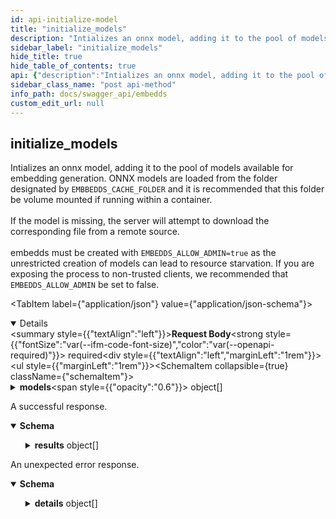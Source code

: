 ```yaml
---
id: api-initialize-model
title: "initialize_models"
description: "Intializes an onnx model, adding it to the pool of models available for embedding generation. ONNX models are loaded from the folder designated by ```EMBBEDDS_CACHE_FOLDER``` and it is recommended that this folder be volume mounted if running within a container.<br/><br/>If the model is missing, the server will attempt to download the corresponding file from a remote source.<br/><br/>embedds must be created with ```EMBEDDS_ALLOW_ADMIN=true``` as the unrestricted creation of models can lead to resource starvation. If you are exposing the process to non-trusted clients, we recommended that ```EMBEDDS_ALLOW_ADMIN``` be set to false."
sidebar_label: "initialize_models"
hide_title: true
hide_table_of_contents: true
api: {"description":"Intializes an onnx model, adding it to the pool of models available for embedding generation. ONNX models are loaded from the folder designated by ```EMBBEDDS_CACHE_FOLDER``` and it is recommended that this folder be volume mounted if running within a container.<br/><br/>If the model is missing, the server will attempt to download the corresponding file from a remote source.<br/><br/>embedds must be created with ```EMBEDDS_ALLOW_ADMIN=true``` as the unrestricted creation of models can lead to resource starvation. If you are exposing the process to non-trusted clients, we recommended that ```EMBEDDS_ALLOW_ADMIN``` be set to false.","operationId":"Api_InitializeModel","responses":{"200":{"description":"A successful response.","content":{"application/json":{"schema":{"type":"object","properties":{"results":{"type":"array","items":{"type":"object","properties":{"model_class":{"type":"string","enum":["ModelClass_Unknown","ModelClass_CLIP","ModelClass_INSTRUCTOR"],"default":"ModelClass_Unknown","title":"apiModelClass"},"model_name":{"type":"string","description":"specific name of the model to apply the encoding transformation"},"initialized":{"type":"boolean","description":"whether or not the model was successfully initalized"},"err_message":{"type":"string","description":"error details outlining why the model could not be initialized"}},"description":"Configuration settings for the instantiaion of an onnx model","readOnly":true,"title":"apiModelInitResult"}}},"title":"apiInitializeModelResponse"}}}},"default":{"description":"An unexpected error response.","content":{"application/json":{"schema":{"type":"object","properties":{"code":{"type":"integer","format":"int32"},"message":{"type":"string"},"details":{"type":"array","items":{"type":"object","properties":{"@type":{"type":"string"}},"additionalProperties":{},"title":"protobufAny"}}},"title":"rpcStatus"}}}}},"requestBody":{"content":{"application/json":{"schema":{"type":"object","properties":{"models":{"type":"array","example":[{"model_name":"M_INSTRUCTOR_BASE","num_threads":4,"parallel_execution":true}],"items":{"type":"object","properties":{"model_class":{"type":"string","enum":["ModelClass_Unknown","ModelClass_CLIP","ModelClass_INSTRUCTOR"],"default":"ModelClass_Unknown","title":"apiModelClass"},"model_name":{"type":"string","description":"specific name of the model to apply the encoding transformation"},"num_threads":{"type":"integer","format":"int64","description":"The number of threads to parallelize the execution of the graph - if the graph can be parallelized. <br/> If unset, defaults to the available parallelism on the underlying machine."},"parallel_execution":{"type":"boolean","description":"Enable/disable the parallel execution of the graph. Parallel execution can improve model execution speed at the cost of increased memory usage."}},"description":"Configuration settings for the instantiaion of an onnx model","required":["model_name"],"title":"apiModelSettings"},"description":"A list of models to be initialized"}},"title":"apiInitializeModelRequest"}}},"required":true},"tags":["Api"],"method":"post","path":"/initalize_models","jsonRequestBodyExample":{"models":[{"model_name":"M_INSTRUCTOR_BASE","num_threads":4,"parallel_execution":true}]},"info":{"title":"embedds","version":"1.0.0","contact":{"name":"anansi","url":"https://github.com/infrawhispers/anansi","email":"infrawhispers@proton.me"},"license":{"name":"Apache 2.0 License","url":"https://github.com/infrawhispers/anansi/blob/main/LICENSE"}},"postman":{"name":"initialize_models","description":{"content":"Intializes an onnx model, adding it to the pool of models available for embedding generation. ONNX models are loaded from the folder designated by ```EMBBEDDS_CACHE_FOLDER``` and it is recommended that this folder be volume mounted if running within a container.<br/><br/>If the model is missing, the server will attempt to download the corresponding file from a remote source.<br/><br/>embedds must be created with ```EMBEDDS_ALLOW_ADMIN=true``` as the unrestricted creation of models can lead to resource starvation. If you are exposing the process to non-trusted clients, we recommended that ```EMBEDDS_ALLOW_ADMIN``` be set to false.","type":"text/plain"},"url":{"path":["initalize_models"],"host":["{{baseUrl}}"],"query":[],"variable":[]},"header":[{"key":"Content-Type","value":"application/json"},{"key":"Accept","value":"application/json"}],"method":"POST","body":{"mode":"raw","raw":"\"\"","options":{"raw":{"language":"json"}}}}}
sidebar_class_name: "post api-method"
info_path: docs/swagger_api/embedds
custom_edit_url: null
---
```



## initialize_models



Intializes an onnx model, adding it to the pool of models available for embedding generation. ONNX models are loaded from the folder designated by ```EMBBEDDS_CACHE_FOLDER``` and it is recommended that this folder be volume mounted if running within a container.<br/><br/>If the model is missing, the server will attempt to download the corresponding file from a remote source.<br/><br/>embedds must be created with ```EMBEDDS_ALLOW_ADMIN=true``` as the unrestricted creation of models can lead to resource starvation. If you are exposing the process to non-trusted clients, we recommended that ```EMBEDDS_ALLOW_ADMIN``` be set to false.

<MimeTabs><TabItem label={"application/json"} value={"application/json-schema"}><details style={{}} data-collapsed={false} open={true}><summary style={{"textAlign":"left"}}><strong>Request Body</strong><strong style={{"fontSize":"var(--ifm-code-font-size)","color":"var(--openapi-required)"}}> required</strong></summary><div style={{"textAlign":"left","marginLeft":"1rem"}}></div><ul style={{"marginLeft":"1rem"}}><SchemaItem collapsible={true} className={"schemaItem"}><details style={{}}><summary style={{}}><strong>models</strong><span style={{"opacity":"0.6"}}> object[]</span></summary><div style={{"marginLeft":"1rem"}}><div style={{"marginTop":".5rem","marginBottom":".5rem"}}>

A list of models to be initialized

</div><li><div style={{"fontSize":"var(--ifm-code-font-size)","opacity":"0.6","marginLeft":"-.5rem","paddingBottom":".5rem"}}>Array [</div></li><SchemaItem collapsible={false} name={"model_class"} required={false} schemaName={"apiModelClass"} qualifierMessage={"**Possible values:** [`ModelClass_Unknown`, `ModelClass_CLIP`, `ModelClass_INSTRUCTOR`]"} schema={{"type":"string","enum":["ModelClass_Unknown","ModelClass_CLIP","ModelClass_INSTRUCTOR"],"default":"ModelClass_Unknown","title":"apiModelClass"}}></SchemaItem><SchemaItem collapsible={false} name={"model_name"} required={true} schemaName={"string"} qualifierMessage={undefined} schema={{"type":"string","description":"specific name of the model to apply the encoding transformation"}}></SchemaItem><SchemaItem collapsible={false} name={"num_threads"} required={false} schemaName={"int64"} qualifierMessage={undefined} schema={{"type":"integer","format":"int64","description":"The number of threads to parallelize the execution of the graph - if the graph can be parallelized. <br/> If unset, defaults to the available parallelism on the underlying machine."}}></SchemaItem><SchemaItem collapsible={false} name={"parallel_execution"} required={false} schemaName={"boolean"} qualifierMessage={undefined} schema={{"type":"boolean","description":"Enable/disable the parallel execution of the graph. Parallel execution can improve model execution speed at the cost of increased memory usage."}}></SchemaItem><li><div style={{"fontSize":"var(--ifm-code-font-size)","opacity":"0.6","marginLeft":"-.5rem"}}>]</div></li></div></details></SchemaItem></ul></details></TabItem></MimeTabs><div><ApiTabs><TabItem label={"200"} value={"200"}><div>

A successful response.

</div><div><MimeTabs schemaType={"response"}><TabItem label={"application/json"} value={"application/json"}><SchemaTabs><TabItem label={"Schema"} value={"Schema"}><details style={{}} data-collapsed={false} open={true}><summary style={{"textAlign":"left"}}><strong>Schema</strong></summary><div style={{"textAlign":"left","marginLeft":"1rem"}}></div><ul style={{"marginLeft":"1rem"}}><SchemaItem collapsible={true} className={"schemaItem"}><details style={{}}><summary style={{}}><strong>results</strong><span style={{"opacity":"0.6"}}> object[]</span></summary><div style={{"marginLeft":"1rem"}}><li><div style={{"fontSize":"var(--ifm-code-font-size)","opacity":"0.6","marginLeft":"-.5rem","paddingBottom":".5rem"}}>Array [</div></li><SchemaItem collapsible={false} name={"model_class"} required={false} schemaName={"apiModelClass"} qualifierMessage={"**Possible values:** [`ModelClass_Unknown`, `ModelClass_CLIP`, `ModelClass_INSTRUCTOR`]"} schema={{"type":"string","enum":["ModelClass_Unknown","ModelClass_CLIP","ModelClass_INSTRUCTOR"],"default":"ModelClass_Unknown","title":"apiModelClass"}}></SchemaItem><SchemaItem collapsible={false} name={"model_name"} required={false} schemaName={"string"} qualifierMessage={undefined} schema={{"type":"string","description":"specific name of the model to apply the encoding transformation"}}></SchemaItem><SchemaItem collapsible={false} name={"initialized"} required={false} schemaName={"boolean"} qualifierMessage={undefined} schema={{"type":"boolean","description":"whether or not the model was successfully initalized"}}></SchemaItem><SchemaItem collapsible={false} name={"err_message"} required={false} schemaName={"string"} qualifierMessage={undefined} schema={{"type":"string","description":"error details outlining why the model could not be initialized"}}></SchemaItem><li><div style={{"fontSize":"var(--ifm-code-font-size)","opacity":"0.6","marginLeft":"-.5rem"}}>]</div></li></div></details></SchemaItem></ul></details></TabItem><TabItem label={"Example (from schema)"} value={"Example (from schema)"}><ResponseSamples responseExample={"{\n  \"results\": [\n    {\n      \"model_class\": \"ModelClass_Unknown\",\n      \"model_name\": \"string\",\n      \"initialized\": true,\n      \"err_message\": \"string\"\n    }\n  ]\n}"} language={"json"}></ResponseSamples></TabItem></SchemaTabs></TabItem></MimeTabs></div></TabItem><TabItem label={"default"} value={"default"}><div>

An unexpected error response.

</div><div><MimeTabs schemaType={"response"}><TabItem label={"application/json"} value={"application/json"}><SchemaTabs><TabItem label={"Schema"} value={"Schema"}><details style={{}} data-collapsed={false} open={true}><summary style={{"textAlign":"left"}}><strong>Schema</strong></summary><div style={{"textAlign":"left","marginLeft":"1rem"}}></div><ul style={{"marginLeft":"1rem"}}><SchemaItem collapsible={false} name={"code"} required={false} schemaName={"int32"} qualifierMessage={undefined} schema={{"type":"integer","format":"int32"}}></SchemaItem><SchemaItem collapsible={false} name={"message"} required={false} schemaName={"string"} qualifierMessage={undefined} schema={{"type":"string"}}></SchemaItem><SchemaItem collapsible={true} className={"schemaItem"}><details style={{}}><summary style={{}}><strong>details</strong><span style={{"opacity":"0.6"}}> object[]</span></summary><div style={{"marginLeft":"1rem"}}><li><div style={{"fontSize":"var(--ifm-code-font-size)","opacity":"0.6","marginLeft":"-.5rem","paddingBottom":".5rem"}}>Array [</div></li><SchemaItem collapsible={false} name={"@type"} required={false} schemaName={"string"} qualifierMessage={undefined} schema={{"type":"string"}}></SchemaItem><li><div style={{"fontSize":"var(--ifm-code-font-size)","opacity":"0.6","marginLeft":"-.5rem"}}>]</div></li></div></details></SchemaItem></ul></details></TabItem><TabItem label={"Example (from schema)"} value={"Example (from schema)"}><ResponseSamples responseExample={"{\n  \"code\": 0,\n  \"message\": \"string\",\n  \"details\": [\n    {\n      \"@type\": \"string\"\n    }\n  ]\n}"} language={"json"}></ResponseSamples></TabItem></SchemaTabs></TabItem></MimeTabs></div></TabItem></ApiTabs></div>
      
